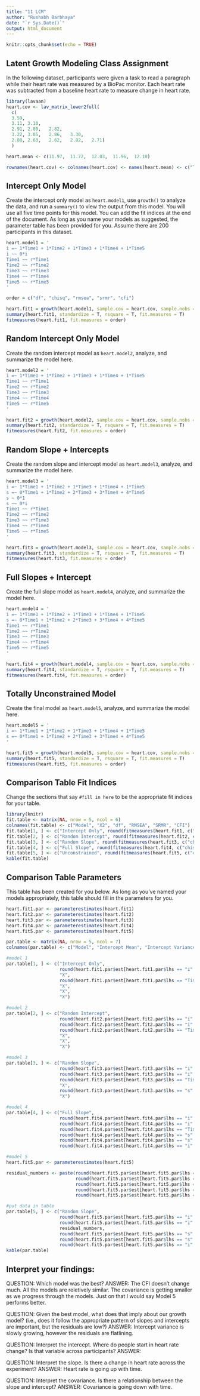 ```yaml
---
title: "11 LCM"
author: "Rushabh Barbhaya"
date: "`r Sys.Date()`"
output: html_document
---
```


```r
knitr::opts_chunk$set(echo = TRUE)
```

## Latent Growth Modeling Class Assignment

In the following dataset, participants were given a task to read a paragraph while their heart rate was measured by a BioPac monitor. Each heart rate was subtracted from a baseline heart rate to measure change in heart rate. 

```r
library(lavaan)
heart.cov <- lav_matrix_lower2full(
  c(
  3.59,				
  3.11,	3.10,			
  2.91,	2.80,	2.82,		
  3.22,	3.05,	2.86,	3.30,	
  2.88,	2.63,	2.62,	2.82,	2.71)
  )

heart.mean <- c(11.97,	11.72,	12.03,	11.96,	12.10)

rownames(heart.cov) <- colnames(heart.cov) <- names(heart.mean) <- c("Time1", "Time2", "Time3", "Time4", "Time5")
```

## Intercept Only Model

Create the intercept only model as `heart.model1`, use `growth()` to analyze the data, and run a `summary()` to view the output from this model. You will use all five time points for this model. You can add the fit indices at the end of the document. As long as you name your models as suggested, the parameter table has been provided for you. Assume there are 200 participants in this dataset. 

```r
heart.model1 = '
i =~ 1*Time1 + 1*Time2 + 1*Time3 + 1*Time4 + 1*Time5
i ~~ 0*i
Time1 ~~ r*Time1
Time2 ~~ r*Time2
Time3 ~~ r*Time3
Time4 ~~ r*Time4
Time5 ~~ r*Time5
'

order = c("df", "chisq", "rmsea", "srmr", "cfi")

heart.fit1 = growth(heart.model1, sample.cov = heart.cov, sample.nobs = 200)
summary(heart.fit1, standardize = T, rsquare = T, fit.measures = T)
fitmeasures(heart.fit1, fit.measures = order)
```

## Random Intercept Only Model

Create the random intercept model as `heart.model2`, analyze, and summarize the model here.

```r
heart.model2 = '
i =~ 1*Time1 + 1*Time2 + 1*Time3 + 1*Time4 + 1*Time5
Time1 ~~ r*Time1
Time2 ~~ r*Time2
Time3 ~~ r*Time3
Time4 ~~ r*Time4
Time5 ~~ r*Time5
'

heart.fit2 = growth(heart.model2, sample.cov = heart.cov, sample.nobs = 200)
summary(heart.fit2, standardize = T, rsquare = T, fit.measures = T)
fitmeasures(heart.fit2, fit.measures = order)
```

## Random Slope + Intercepts

Create the random slope and intercept model as `heart.model3`, analyze, and summarize the model here. 

```r
heart.model3 = '
i =~ 1*Time1 + 1*Time2 + 1*Time3 + 1*Time4 + 1*Time5
s =~ 0*Time1 + 1*Time2 + 2*Time3 + 3*Time4 + 4*Time5
s ~ 0*1
s ~~ 0*i
Time1 ~~ r*Time1
Time2 ~~ r*Time2
Time3 ~~ r*Time3
Time4 ~~ r*Time4
Time5 ~~ r*Time5
'

heart.fit3 = growth(heart.model3, sample.cov = heart.cov, sample.nobs = 200)
summary(heart.fit3, standardize = T, rsquare = T, fit.measures = T)
fitmeasures(heart.fit3, fit.measures = order)
```

## Full Slopes + Intercept

Create the full slope model as `heart.model4`, analyze, and summarize the model here. 

```r
heart.model4 = '
i =~ 1*Time1 + 1*Time2 + 1*Time3 + 1*Time4 + 1*Time5
s =~ 0*Time1 + 1*Time2 + 2*Time3 + 3*Time4 + 4*Time5
Time1 ~~ r*Time1
Time2 ~~ r*Time2
Time3 ~~ r*Time3
Time4 ~~ r*Time4
Time5 ~~ r*Time5
'

heart.fit4 = growth(heart.model4, sample.cov = heart.cov, sample.nobs = 200)
summary(heart.fit4, standardize = T, rsquare = T, fit.measures = T)
fitmeasures(heart.fit4, fit.measures = order)
```

## Totally Unconstrained Model

Create the final model as `heart.model5`, analyze, and summarize the model here. 

```r
heart.model5 = '
i =~ 1*Time1 + 1*Time2 + 1*Time3 + 1*Time4 + 1*Time5
s =~ 0*Time1 + 1*Time2 + 2*Time3 + 3*Time4 + 4*Time5
'

heart.fit5 = growth(heart.model5, sample.cov = heart.cov, sample.nobs = 200)
summary(heart.fit5, standardize = T, rsquare = T, fit.measures = T)
fitmeasures(heart.fit5, fit.measures = order)
```

## Comparison Table Fit Indices

Change the sections that say `#fill in here` to be the appropriate fit indices for your table. 

```r
library(knitr)
fit.table <- matrix(NA, nrow = 5, ncol = 6)
colnames(fit.table) <- c("Model", "X2", "df", "RMSEA", "SRMR", "CFI")
fit.table[1, ] <- c("Intercept Only", round(fitmeasures(heart.fit1, c("chisq", "df", "rmsea","srmr", "cfi")),3))
fit.table[2, ] <- c("Random Intercept", round(fitmeasures(heart.fit2, c("chisq", "df", "rmsea","srmr", "cfi")),3))
fit.table[3, ] <- c("Random Slope", round(fitmeasures(heart.fit3, c("chisq", "df", "rmsea","srmr", "cfi")),3))
fit.table[4, ] <- c("Full Slope", round(fitmeasures(heart.fit4, c("chisq", "df", "rmsea","srmr", "cfi")),3))
fit.table[5, ] <- c("Unconstrained", round(fitmeasures(heart.fit5, c("chisq", "df", "rmsea","srmr", "cfi")),3))
kable(fit.table)
```

## Comparison Table Parameters

This table has been created for you below. As long as you've named your models appropriately, this table should fill in the parameters for you. 

```r
heart.fit1.par <- parameterestimates(heart.fit1)
heart.fit2.par <- parameterestimates(heart.fit2)
heart.fit3.par <- parameterestimates(heart.fit3)
heart.fit4.par <- parameterestimates(heart.fit4)
heart.fit5.par <- parameterestimates(heart.fit5)

par.table <- matrix(NA, nrow = 5, ncol = 7)
colnames(par.table) <- c("Model", "Intercept Mean", "Intercept Variance", "Residual Variance", "Slope Mean", "Slope Variance", "Covariance")

#model 1
par.table[1, ] <- c("Intercept Only", 
                    round(heart.fit1.par$est[heart.fit1.par$lhs == "i" & heart.fit1.par$op == "~1"], 3),
                    "X", 
                    round(heart.fit1.par$est[heart.fit1.par$lhs == "Time1" & heart.fit1.par$op == "~~"], 3),
                    "X", 
                    "X", 
                    "X")

#model 2
par.table[2, ] <- c("Random Intercept", 
                    round(heart.fit2.par$est[heart.fit2.par$lhs == "i" & heart.fit2.par$op == "~1"], 3),
                    round(heart.fit2.par$est[heart.fit2.par$lhs == "i" & heart.fit2.par$op == "~~"], 3), 
                    round(heart.fit2.par$est[heart.fit2.par$lhs == "Time1" & heart.fit2.par$op == "~~"], 3),
                    "X", 
                    "X", 
                    "X")

#model 3
par.table[3, ] <- c("Random Slope", 
                    round(heart.fit3.par$est[heart.fit3.par$lhs == "i" & heart.fit3.par$op == "~1"], 3),
                    round(heart.fit3.par$est[heart.fit3.par$lhs == "i" & heart.fit3.par$op == "~~" & heart.fit3.par$rhs == "i"], 3), 
                    round(heart.fit3.par$est[heart.fit3.par$lhs == "Time1" & heart.fit3.par$op == "~~"], 3),
                    "X", 
                    round(heart.fit3.par$est[heart.fit3.par$lhs == "s" & heart.fit3.par$op == "~~"], 3), 
                    "X")

#model 4
par.table[4, ] <- c("Full Slope", 
                    round(heart.fit4.par$est[heart.fit4.par$lhs == "i" & heart.fit4.par$op == "~1"], 3),
                    round(heart.fit4.par$est[heart.fit4.par$lhs == "i" & heart.fit4.par$op == "~~" & heart.fit4.par$rhs == "i"], 3), 
                    round(heart.fit4.par$est[heart.fit4.par$lhs == "Time1" & heart.fit4.par$op == "~~"], 3),
                    round(heart.fit4.par$est[heart.fit4.par$lhs == "s" & heart.fit4.par$op == "~1"], 3), 
                    round(heart.fit4.par$est[heart.fit4.par$lhs == "s" & heart.fit4.par$op == "~~"], 3), 
                    round(heart.fit4.par$est[heart.fit4.par$lhs == "i" & heart.fit4.par$op == "~~" & heart.fit4.par$rhs == "s"], 3))

#model 5
heart.fit5.par <- parameterestimates(heart.fit5)

residual_numbers <- paste(round(heart.fit5.par$est[heart.fit5.par$lhs == "Time1" & heart.fit5.par$op == "~~"], 3), 
                          round(heart.fit5.par$est[heart.fit5.par$lhs == "Time2" & heart.fit5.par$op == "~~"], 3),
                          round(heart.fit5.par$est[heart.fit5.par$lhs == "Time3" & heart.fit5.par$op == "~~"], 3),
                          round(heart.fit5.par$est[heart.fit5.par$lhs == "Time4" & heart.fit5.par$op == "~~"], 3), 
                          round(heart.fit5.par$est[heart.fit5.par$lhs == "Time5" & heart.fit5.par$op == "~~"], 3))

#put data in table
par.table[5, ] <- c("Random Slope", 
                    round(heart.fit5.par$est[heart.fit5.par$lhs == "i" & heart.fit5.par$op == "~1"], 3),
                    round(heart.fit5.par$est[heart.fit5.par$lhs == "i" & heart.fit5.par$op == "~~" & heart.fit5.par$rhs == "i"], 3), 
                    residual_numbers,
                    round(heart.fit5.par$est[heart.fit5.par$lhs == "s" & heart.fit5.par$op == "~1"], 3), 
                    round(heart.fit5.par$est[heart.fit5.par$lhs == "s" & heart.fit5.par$op == "~~"], 3), 
                    round(heart.fit5.par$est[heart.fit5.par$lhs == "i" & heart.fit5.par$op == "~~" & heart.fit5.par$rhs == "s"], 3))
kable(par.table)
```

## Interpret your findings:

QUESTION: Which model was the best?
ANSWER: The CFI doesn't change much. All the models are reletively similar. The covariance is getting smaller as we progress through the models. Just on that I would say Model 5 performs better.

QUESTION: Given the best model, what does that imply about our growth model? (i.e., does it follow the appropriate pattern of slopes and intercepts are important, but the residuals are low?)
ANSWER: Intercept variance is slowly growing, however the residuals are flatlining.

QUESTION: Interpret the intercept. Where do people start in heart rate change? Is that variable across participants? 
ANSWER: 

QUESTION: Interpret the slope. Is there a change in heart rate across the experiment?
ANSWER: Heart rate is going up with time.

QUESTION: Interpret the covariance. Is there a relationship between the slope and intercept? 
ANSWER: Covariance is going down with time.